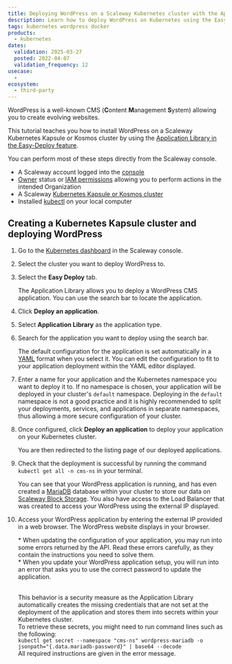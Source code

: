 ```yaml
---
title: Deploying WordPress on a Scaleway Kubernetes cluster with the Application Library
description: Learn how to deploy WordPress on Kubernetes using the Easy Deploy feature in a few clicks
tags: kubernetes wordpress docker
products:
  - kubernetes
dates:
  validation: 2025-03-27
  posted: 2022-04-07
  validation_frequency: 12
usecase:
  -
ecosystem:
  - third-party
---
```




WordPress is a well-known CMS (**C**ontent **M**anagement **S**ystem) allowing you to create evolving websites.

This tutorial teaches you how to install WordPress on a Scaleway Kubernetes Kapsule or Kosmos cluster by using the [Application Library in the Easy-Deploy feature](/kubernetes/how-to/enable-easy-deploy/).

You can perform most of these steps directly from the Scaleway console.

<Requirements />

- A Scaleway account logged into the [console](https://console.scaleway.com)
- [Owner](/iam/concepts/#owner) status or [IAM permissions](/iam/concepts/#permission) allowing you to perform actions in the intended Organization
- A Scaleway [Kubernetes Kapsule or Kosmos cluster](/kubernetes/how-to/create-cluster/)
- Installed [kubectl](/kubernetes/how-to/connect-cluster-kubectl/) on your local computer

## Creating a Kubernetes Kapsule cluster and deploying WordPress

1. Go to the [Kubernetes dashboard](https://console.scaleway.com/kapsule/clusters) in the Scaleway console.
2. Select the cluster you want to deploy WordPress to.
3. Select the **Easy Deploy** tab.
    <Lightbox image={image} alt="" />

    The Application Library allows you to deploy a WordPress CMS application. You can use the search bar to locate the application.
4. Click **Deploy an application**.
5. Select **Application Library** as the application type.
    <Lightbox image={image2} alt="" />
6. Search for the application you want to deploy using the search bar.
    <Lightbox scr="scaleway-kubernetes-wordpress-app.webp" alt="" />

    The default configuration for the application is set automatically in a [YAML](https://yaml.org) format when you select it.
    You can edit the configuration to fit to your application deployment within the YAML editor displayed.

    <Lightbox image={image3} alt="" />
7. Enter a name for your application and the Kubernetes namespace you want to deploy it to.
    <Message type="important">
      If no namespace is chosen, your application will be deployed in your cluster's `default` namespace. Deploying in the `default` namespace is not a good practice and it is highly recommended to split your deployments, services, and applications in separate namespaces, thus allowing a more secure configuration of your cluster.
    </Message>
8. Once configured, click **Deploy an application** to deploy your application on your Kubernetes cluster.
    <Lightbox image={image4} alt="" />

    You are then redirected to the listing page of our deployed applications.

    <Lightbox image={image5} alt="" />
9. Check that the deployment is successful by running the command `kubectl get all -n cms-ns` in your terminal.
    <Lightbox image={image6} alt="" />

    You can see that your WordPress application is running, and has even created a [MariaDB](https://mariadb.org/) database within your cluster to store our data on [Scaleway Block Storage](https://www.scaleway.com/en/object-storage/).
    You also have access to the Load Balancer that was created to access your WordPress using the external IP displayed.
10. Access your WordPress application by entering the external IP provided in a web browser. The WordPress website displays in your browser.
    <Lightbox image={image7} alt="" />

    <Message type="note">
    * When updating the configuration of your application, you may run into some errors returned by the API. Read these errors carefully, as they contain the instructions you need to solve them.<br />
    * When you update your WordPress application setup, you will run into an error that asks you to use the correct password to update the application.<br /><br />

    This behavior is a security measure as the Application Library automatically creates the missing credentials that are not set at the deployment of the application and stores them into secrets within your Kubernetes cluster.<br />
    To retrieve these secrets, you might need to run command lines such as the following:<br />
    `kubectl get secret --namespace "cms-ns" wordpress-mariadb -o jsonpath="{.data.mariadb-password}" | base64 --decode`<br />
    All required instructions are given in the error message.
    </Message>